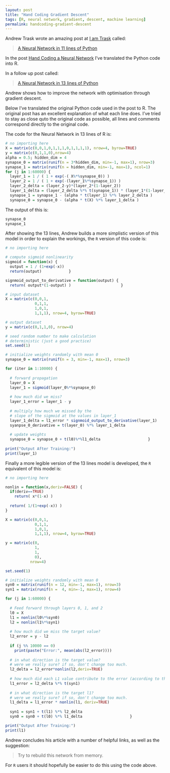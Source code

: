 ```yaml
---
layout: post
title: "Hand Coding Gradient Descent"
tags: [R, neural network, gradient, descent, machine learning]
permalink: handcoding-gradient-descent
---
```


Andrew Trask wrote an amazing post at [I am Trask](http://iamtrask.github.io/) called:

> [A Neural Network in 11 lines of Python](http://iamtrask.github.io/2015/07/12/basic-python-network/)

In the post [Hand Coding a Neural Network](/handcoding-neural-network) I've translated the Python code into R.

In a follow up post called:

> [A Neural Network in 13 lines of Python](http://iamtrask.github.io/2015/07/27/python-network-part2/)

Andrew shows how to improve the network with optimisation through gradient descent.

Below I've translated the original Python code used in the post to R.
The original post has an excellent explanation of what each line does.
I've tried to stay as close quto the original code as possible,
all lines and comments correspond directly to the original code.

The code for the Neural Network in 13 lines of R is:

```r
# no importing here
X = matrix(c(0,0,1,0,1,1,1,0,1,1,1,1), nrow=4, byrow=TRUE)
y = matrix(c(0,1,1,0),nrow=4)
alpha = 0.5; hidden_dim = 4
synapse_0 = matrix(runif(n = 3*hidden_dim, min=-1, max=1), nrow=3)
synapse_1 = matrix(runif(n = hidden_dim, min=-1, max=1), ncol=1)
for (j in 1:60000) {
  layer_1 = 1 / ( 1 + exp(-( X%*%synapse_0)) )
  layer_2 = 1 / ( 1 + exp(-(layer_1%*%synapse_1)) )
  layer_2_delta = (layer_2-y)*(layer_2*(1-layer_2))
  layer_1_delta = (layer_2_delta %*% t(synapse_1)) * (layer_1*(1-layer_1))
  synapse_1 = synapse_1 - (alpha * t(layer_1) %*% layer_2_delta )
  synapse_0 = synapse_0 - (alpha * t(X) %*% layer_1_delta )                 }
```

The output of this is:

```r
synapse_0
synapse_1
```

After showing the 13 lines, Andrew builds a more simplistic version of this model in order to explain the workings,
the `R` version of this code is:

```r
# no importing here

# compute sigmoid nonlinearity
sigmoid = function(x) {
  output = 1 / (1+exp(-x))
  return(output)            }

signmoid_output_to_derivative = function(output) {
  return( output*(1-output) )                      }

# input dataset
X = matrix(c(0,0,1,
             0,1,1,
             1,0,1,
             1,1,1), nrow=4, byrow=TRUE)

# output dataset 
y = matrix(c(0,1,1,0), nrow=4)

# seed random number to make calculation
# deterministic (just a good practice)
set.seed(1)

# initialize weights randomly with mean 0
synapse_0 = matrix(runif(n = 3, min=-1, max=1), nrow=3)

for (iter in 1:10000) {
  
  # forward propagation
  layer_0 = X
  layer_1 = sigmoid(layer_0%*%synapse_0)
  
  # how much did we miss?
  layer_1_error = layer_1 - y
  
  # multiply how much we missed by the
  # slope of the sigmoid at the values in layer_1
  layer_1_delta = l1_error * signmoid_output_to_derivative(layer_1)
  syanpse_0_derivative = t(layer_0) %*% layer_1_delta
  
  # update weights
  synapse_0 = synapse_0 + t(l0)%*%l1_delta                     }
  
print("Output After Training:")
print(layer_1)
```

Finally a more legible version of the 13 lines model is developed, the `R` equivalent of this model is:

```r
# no importing here

nonlin = function(x,deriv=FALSE) {
  if(deriv==TRUE)
    return( x*(1-x) )
  
  return( 1/(1+exp(-x)) )
}

X = matrix(c(0,0,1,
             0,1,1,
             1,0,1,
             1,1,1), nrow=4, byrow=TRUE)

y = matrix(c(0,
             1,
             1,
             0),
           nrow=4)

set.seed(1)

# initialize weights randomly with mean 0
syn0 = matrix(runif(n = 12, min=-1, max=1), nrow=3)
syn1 = matrix(runif(n =  4, min=-1, max=1), nrow=4)

for (j in 1:60000) {
  
  # Feed forward through layers 0, 1, and 2
  l0 = X
  l1 = nonlin(l0%*%syn0)
  l2 = nonlin(l1%*%syn1)
  
  # how much did we miss the target value?
  l2_error = y - l2
  
  if (j %% 10000 == 0)
    print(paste("Error:", mean(abs(l2_error))))
  
  # in what direction is the target value?
  # were we really sure? if so, don't change too much.
  l2_delta = l2_error*nonlin(l2,deriv=TRUE)
  
  # how much did each L1 value contribute to the error (according to the weights)?
  l1_error = l2_delta %*% t(syn1)
  
  # in what direction is the target l1?
  # were we really sure? if so, don't change too much.
  l1_delta = l1_error * nonlin(l1, deriv=TRUE)
  
  syn1 = syn1 + t(l1) %*% l2_delta
  syn0 = syn0 + t(l0) %*% l1_delta                     }
```


```r
print("Output After Training:")
print(l1)
```

Andrew concludes his article with a number of helpful links, as well as the suggestion:

> Try to rebuild this network from memory.

For `R` users it should hopefully be easier to do this using the code above.
